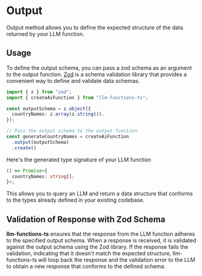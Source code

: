 # Output
Output method allows you to define the expected structure of the data returned by your LLM function.

## Usage

To define the output schema, you can pass a zod schema as an argument to the output function. [Zod](https://zod.dev/) is a schema validation library that provides a convenient way to define and validate data schemas. 



```typescript
import { z } from "zod";
import { createAiFunction } from "llm-functions-ts";

const outputSchema = z.object({
  countryNames: z.array(z.string()),
});

// Pass the output schema to the output function
const generateCountryNames = createAiFunction
  .output(outputSchema)
  .create()
```


Here's the generated type signature of your LLM function
```typescript {countryNames/}
() => Promise<{
  countryNames: string[];
}>;
```
This allows you to query an LLM and return a data structure that conforms to the types already defined in your existing codebase.

## Validation of Response with Zod Schema

**llm-functions-ts** ensures that the response from the LLM function adheres to the specified output schema. When a response is received, it is validated against the output schema using the Zod library. If the response fails the validation, indicating that it doesn't match the expected structure, llm-functions-ts will loop back the response and the validation error to the LLM to obtain a new response that conforms to the defined schema.